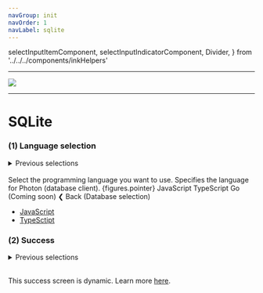 ```yaml
---
navGroup: init
navOrder: 1
navLabel: sqlite
---
```


  selectInputItemComponent,
  selectInputIndicatorComponent,
  Divider,
} from '../../../components/inkHelpers'

---

![](https://imgur.com/xcH2uih.png)

---

# SQLite

### (1) Language selection

<details><summary>Previous selections</summary>

1. Stater Kit language
1. Concrete Starter Kit

</details>
<br />

<Terminal>
  <Box flexDirection="column" marginLeft={2} marginBottom={1}>
    <Text bold>Select the programming language you want to use.</Text>
    <Color dim>Specifies the language for Photon (database client).</Color>
  </Box>
  <BorderBox
    flexDirection="column"
    title={chalk.bold('Photon is available in these languages')}
    marginBottom={1}
  >
    <Box>
      <Color cyan>{figures.pointer} <Text bold>JavaScript</Text></Color>
    </Box>
    <Box>
      <Box marginLeft={2}>TypeScript</Box>
    </Box>
    <Box>
      <Box marginLeft={2}>
        <Color dim>Go (Coming soon)</Color>
      </Box>
    </Box>
  </BorderBox>
  <Box>
    <Color gray>❮ </Color>
    <Text bold>Back</Text>
    <Color dim> (Database selection)</Color>
  </Box>
</Terminal>

- [JavaScript](#2-success)
- [TypeSctipt](#2-success)

### (2) Success

<details><summary>Previous selections</summary>

1. Stater Kit language
1. Concrete Starter Kit
1. JavaScript/TypeScript

</details>
<br />

This success screen is dynamic. Learn more [here](./success-screens).